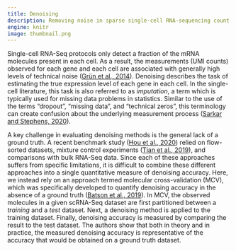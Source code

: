 ```yaml
---
title: Denoising
description: Removing noise in sparse single-cell RNA-sequencing count data
engine: knitr
image: thumbnail.png
---
```


Single-cell RNA-Seq protocols only detect a fraction of the mRNA molecules present
in each cell. As a result, the measurements (UMI counts) observed for each gene and each
cell are associated with generally high levels of technical noise ([Grün et al.,
2014](https://www.nature.com/articles/nmeth.2930)). Denoising describes the task of
estimating the true expression level of each gene in each cell. In the single-cell
literature, this task is also referred to as *imputation*, a term which is typically
used for missing data problems in statistics. Similar to the use of the terms "dropout",
"missing data", and "technical zeros", this terminology can create confusion about the
underlying measurement process ([Sarkar and Stephens,
2020](https://www.biorxiv.org/content/10.1101/2020.04.07.030007v2)).

A key challenge in evaluating denoising methods is the general lack of a ground truth. A
recent benchmark study ([Hou et al.,
2020](https://genomebiology.biomedcentral.com/articles/10.1186/s13059-020-02132-x))
relied on flow-sorted datasets, mixture control experiments ([Tian et al.,
2019](https://www.nature.com/articles/s41592-019-0425-8)), and comparisons with bulk
RNA-Seq data. Since each of these approaches suffers from specific limitations, it is
difficult to combine these different approaches into a single quantitative measure of
denoising accuracy. Here, we instead rely on an approach termed molecular
cross-validation (MCV), which was specifically developed to quantify denoising accuracy
in the absence of a ground truth ([Batson et al.,
2019](https://www.biorxiv.org/content/10.1101/786269v1)). In MCV, the observed molecules
in a given scRNA-Seq dataset are first partitioned between a *training* and a *test*
dataset. Next, a denoising method is applied to the training dataset. Finally, denoising
accuracy is measured by comparing the result to the test dataset. The authors show that
both in theory and in practice, the measured denoising accuracy is representative of the
accuracy that would be obtained on a ground truth dataset.
